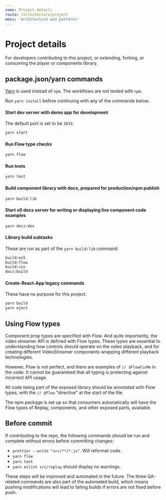 ```yaml
---
name: Project details
route: /architecture/project
menu: 'Architecture and patterns'
---
```


# Project details

For developers contributing to this project, or extending, forking, or consuming the player or components library.

## package.json/yarn commands

[Yarn](https://yarnpkg.com/) is used instead of `npm`. The workflows are not tested with `npm`.

Run `yarn install` before continuing with any of the commands below.

#### Start dev server with demo app for development

The default port is set to be `3033`.

```sh
yarn start
```

#### Run Flow type checks

```sh
yarn flow
```

#### Run tests

```sh
yarn test
```

#### Build component library with docs, prepared for production/npm publish

```sh
yarn build:lib
```

#### Start x0 docs server for writing or displaying live component code examples

```sh
yarn docz:dev
```

#### Library build subtasks

These are run as part of the `yarn build:lib` command:

```sh
build:es5
build:flow
build:css
docz:build
```

#### Create-React-App legacy commands

These have no purpose for this project.

```sh
yarn build
yarn eject
```

## Using Flow types

Component prop types are specified with Flow. And quite importantly, the video streamer API is defined with Flow types. These types are essential to understanding how controls should operate on the video playback, and for creating different VideoStreamer components wrapping different playback technologies.

However, Flow is not perfect, and there are examples of `// $FlowFixMe` in the code. It cannot be guaranteed that all typing is protecting against incorrect API usage.

All code being part of the exposed library should be annotated with Flow types, with the `// @flow` "directive" at the start of the file.

The npm package is set up so that consumers automatically will have the Flow types of Replay, components, and other exposed parts, available.

## Before commit

If contributing to the repo, the following commands should be run and complete without errors before committing changes:

* `prettier --write "src/**/*.js"`. Will reformat code.
* `yarn flow`
* `yarn test`
* `yarn eslint src/replay` should display no warnings.

These steps will be improved and automated in the future. The three QA-related commands are also part of the automated build, which means pushing modifications will lead to failing builds if errors are not fixed before push.